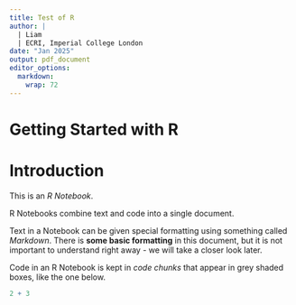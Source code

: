 ```yaml
---
title: Test of R
author: |
  | Liam
  | ECRI, Imperial College London
date: "Jan 2025"
output: pdf_document
editor_options: 
  markdown: 
    wrap: 72
---
```


\newpage
\tableofcontents
\listoftables
\newpage


Getting Started with R
======================

# Introduction

This is an *R Notebook*.

R Notebooks combine text and code into a single document.

Text in a Notebook can be given special formatting using something
called *Markdown*. There is **some basic formatting** in this document,
but it is not important to understand right away - we will take a closer
look later.

Code in an R Notebook is kept in *code chunks* that appear in grey
shaded boxes, like the one below.
```r
2 + 3
```
